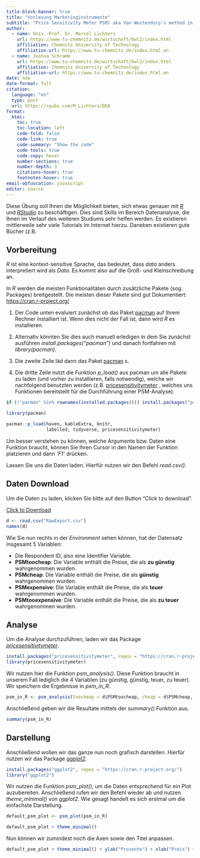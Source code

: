 ```yaml
---
title-block-banner: true
title: "Vorlesung Marketinginstrumente"
subtitle: "Price Sensitivity Meter PSM) aka Van Westendorp's method in R"
author: 
  - name: Univ.-Prof. Dr. Marcel Lichters
    url: https://www.tu-chemnitz.de/wirtschaft/bwl2/index.html
    affiliation: Chemnitz University of Technology
    affiliation-url: https://www.tu-chemnitz.de/index.html.en
  - name: Joshua Schramm
    url: https://www.tu-chemnitz.de/wirtschaft/bwl2/index.html
    affiliation: Chemnitz University of Technology
    affiliation-url: https://www.tu-chemnitz.de/index.html.en
date: now
date-format: full
citation:
  language: "en"
  type: post
  url: https://rpubs.com/M_Lichters/DEA
format:
  html:
    toc: true
    toc-location: left
    code-fold: false
    code-link: true
    code-summary: "Show the code"
    code-tools: true
    code-copy: hover
    number-sections: true
    number-depth: 3
    citations-hover: true
    footnotes-hover: true
email-obfuscation: javascript
editor: source
---
```


Diese Übung soll Ihnen die Möglichkeit bieten, sich etwas genauer mit [*R*](https://cran.r-project.org/) und [*RStudio*](https://posit.co/products/open-source/rstudio/) zu beschäftigen. Dies sind Skills im Bereich Datenanalyse, die Ihnen im Verlauf des weiteren Studiums sehr helfen werden. Es existieren mittlerweile sehr viele Tutorials im Internet hierzu. Daneben existieren gute Bücher (z.B.

## Vorbereitung

::: callout-note
*R* ist eine kontext-sensitive Sprache, das bedeutet, dass *data* anders interpretiert wird als *Data*. Es kommt also auf die Groß- und Kleinschreibung an.
:::

In *R* werden die meisten Funktionalitäten durch zusätzliche Pakete (sog. Packages) breitgestellt. Die meisten dieser Pakete sind gut Dokumentiert: <https://cran.r-project.org/>

1.  Der Code unten evaluiert zunächst ob das Paket [pacman](https://cran.r-project.org/web/packages/pacman/index.html) auf Ihrem Rechner installiert ist. Wenn dies nicht der Fall ist, dann wird *R* es installieren.

2.  Alternativ könnten Sie dies auch manuell erledigen in dem Sie zunächst ausführen *install.packages("pacman")* und danach fortfahren mit *library(pacman)*.

3.  Die zweite Zeile läd dann das Paket [pacman](https://cran.r-project.org/web/packages/pacman/index.html) s.

4.  Die dritte Zeile nutzt die Funktion *p_load()* aus pacman um alle Pakete zu laden (und vorher zu installieren, falls notwendig), welche wir nachfolgend benutzten werden (z.B. [pricesensitivitymeter](https://cran.r-project.org/web/packages/pricesensitivitymeter/index.html) , welches uns Funktionen bereitstellt für die Durchführung einer PSM-Analyse).

```r



if (!"pacman" %in% rownames(installed.packages())) install.packages("pacman")

library(pacman)

pacman::p_load(haven, kableExtra, knitr, 
               labelled, tidyverse, pricesensitivitymeter)

```

::: callout-tip
Um besser verstehen zu können, welche Argumente bzw. Daten eine Funktion braucht, können Sie Ihren Cursor in den Namen der Funktion platzieren und dann *'F1'* drücken.
:::

Lassen Sie uns die Daten laden. Hierfür nutzen wir den Befehl *read.csv()*.

::: callout-important
## Daten Download

Um die Daten zu laden, klicken Sie bitte auf den Button "Click to download".

<a href="RawExport.csv" class="button-link"  download>Click to Download</a>
:::

```r
d <- read.csv("RawExport.csv")
names(d)
```

Wie Sie nun rechts in der *Environment* sehen können, hat der Datensatz insgesamt 5 Variablen: <br>

<ul>

<li>Die Respondent ID, also eine Identifier Variable.</li>

<li>**PSMtoocheap**: Die Variable enthält die Preise, die als **zu günstig** wahrgenommen wurden.</li>

<li>**PSMcheap**: Die Variable enthält die Preise, die als **günstig** wahrgenommen wurden.</li>

<li>**PSMexpensive**: Die Variable enthält die Preise, die als **teuer** wahrgenommen wurden.</li>

<li>**PSMtooexpensive**: Die Variable enthält die Preise, die als **zu teuer** wahrgenommen wurden.</li>

</ul>

## Analyse

Um die Analyse durchzuführen, laden wir das Package [*pricesensitivitymeter*](https://cran.r-project.org/web/packages/pricesensitivitymeter/index.html){target="_blank"}.

```r
install.packages("pricesensitivitymeter", repos = "https://cran.r-project.org/")
library(pricesensitivitymeter)
```

Wir nutzen hier die Funktion *psm_analysis()*. Diese Funktion braucht in unserem Fall lediglich die 4 Variablen (zu günstig, günstig, teuer, zu teuer). Wir speichern die Ergebnisse in *psm_in_R*.

```r
psm_in_R <- psm_analysis(toocheap = d$PSMtoocheap, cheap = d$PSMcheap, expensive = d$PSMexpensive, tooexpensive = d$PSMtooexpensive)
```

Anschließend geben wir die Resultate mittels der *summary()* Funktion aus.

```r
summary(psm_in_R)
```

## Darstellung

Anschließend wollen wir das ganze nun noch grafisch darstellen. Hierfür nutzen wir das Package [*ggplot2*](https://ggplot2.tidyverse.org/){target="_blank"}.

```r
install.packages("ggplot2", repos = "https://cran.r-project.org/")
library("ggplot2")
```

Wir nutzen die Funktion *psm_plot()*, um die Daten entsprechend für ein Plot auzubereiten. Anschließend rufen wir den Befehl wieder ab und nutzen *theme_minimal()* von *ggplot2*. Wie gesagt handelt es sich erstmal um die einfachste Darstellung.

```r
default_psm_plot <- psm_plot(psm_in_R)

default_psm_plot + theme_minimal()
```

Nun können wir zumindest noch die Axen sowie den Titel anpassen.

```r
default_psm_plot + theme_minimal() + ylab("Prozente") + xlab("Preis") + ggtitle("PSM in R") + theme(plot.title = element_text(hjust = 0.5))
```
